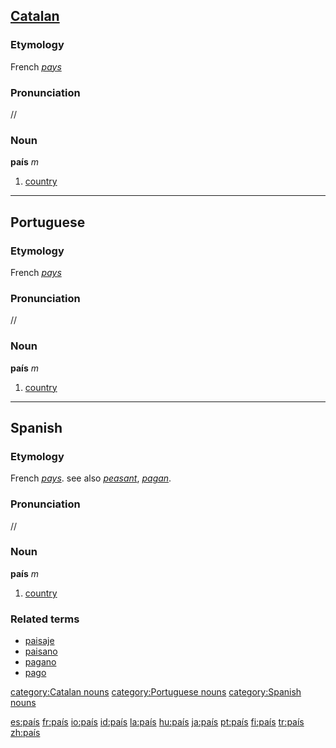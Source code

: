 {{see|pais}}
==[[Catalan]]==

===Etymology===
French ''[[pays]]''

===Pronunciation===
/{{IPAchar|paˈis}}/

===Noun===
'''país''' ''m''

# [[country]]

----

==Portuguese==

===Etymology===
French ''[[pays]]''

===Pronunciation===
/{{IPAchar|paˈis}}/

===Noun===
'''país''' ''m''

# [[country]]

----

==Spanish==

===Etymology===
French ''[[pays]]''. see also ''[[peasant]]'', ''[[pagan]]''.

===Pronunciation===
/{{IPAchar|paˈis}}/

===Noun===
'''país''' ''m''

# [[country]]

===Related terms===
*[[paisaje]]
*[[paisano]]
*[[pagano]]
*[[pago]]

[[category:Catalan nouns]] [[category:Portuguese nouns]] [[category:Spanish nouns]]

[[es:país]]
[[fr:país]]
[[io:país]]
[[id:país]]
[[la:país]]
[[hu:país]]
[[ja:país]]
[[pt:país]]
[[fi:país]]
[[tr:país]]
[[zh:país]]